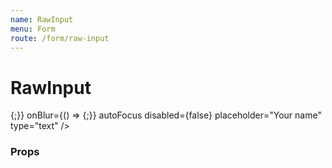 ```yaml
---
name: RawInput
menu: Form
route: /form/raw-input
---
```



# RawInput


<Playground>
  <Box row align="space-between" maxWidth="500px">
    <RawInput
      id={`form-input--foo`}
      name="foo"
      maxLength={100}
      onChange={() => {;}}
      onBlur={() => {;}}
      autoFocus
      disabled={false}
      placeholder="Your name"
      type="text"
    />
  </Box>
</Playground>

### Props

<Props of={RawInput} />
